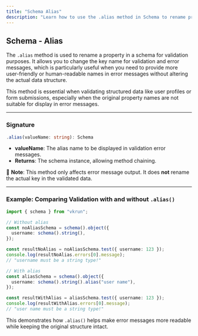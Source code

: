 ```yaml
---
title: "Schema Alias"
description: "Learn how to use the .alias method in Schema to rename properties for validation and error messages."
---
```


## Schema - Alias

The `.alias` method is used to rename a property in a schema for validation purposes. It allows you to change the key name for validation and error messages, which is particularly useful when you need to provide more user-friendly or human-readable names in error messages without altering the actual data structure.

This method is essential when validating structured data like user profiles or form submissions, especially when the original property names are not suitable for display in error messages.

---

### Signature

```ts
.alias(valueName: string): Schema
```

- **valueName**: The alias name to be displayed in validation error messages.
- **Returns**: The schema instance, allowing method chaining.

📌 **Note**: This method only affects error message output. It does **not** rename the actual key in the validated data.

---

### Example: Comparing Validation with and without `.alias()`

```ts
import { schema } from "vkrun";

// Without alias
const noAliasSchema = schema().object({
  username: schema().string(),
});

const resultNoAlias = noAliasSchema.test({ username: 123 });
console.log(resultNoAlias.errors[0].message);
// "username must be a string type!"

// With alias
const aliasSchema = schema().object({
  username: schema().string().alias("user name"),
});

const resultWithAlias = aliasSchema.test({ username: 123 });
console.log(resultWithAlias.errors[0].message);
// "user name must be a string type!"
```

This demonstrates how `.alias()` helps make error messages more readable while keeping the original structure intact.
